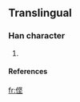 ==Translingual==

===Han character===
{{Han char|rn=|rad=人|as=07|sn=9|four=|canj=人中水土 (OLEG)}}

# {{defn|Han}}

====References====
{{Han ref|kx=0106.041|dkj=|dj=|hdz=|uh=3460|ud=13408|bh=|bd=}}



[[fr:㑠]]